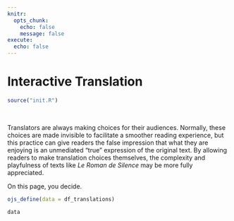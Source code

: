 ```yaml
---
knitr:
  opts_chunk:
    echo: false
    message: false
execute:
  echo: false
---
```


# Interactive Translation

```r
source("init.R")
```

&nbsp;

Translators are always making choices for their audiences. Normally, these choices are made invisible to facilitate a smoother reading experience, but this practice can give readers the false impression that what they are enjoying is an unmediated "true" expression of the original text. By allowing readers to make translation choices themselves, the complexity and playfulness of texts like _Le Roman de Silence_ may be more fully appreciated.

On this page, you decide.

```r
ojs_define(data = df_translations)
```


```ojs
data
```




<!-- ```{r} -->
<!-- knitr::include_app("https://lindsayevanslee.shinyapps.io/silence-app/", -->
<!--   height = "600px") -->
<!-- ``` -->

